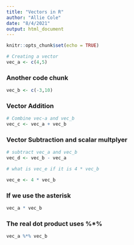 ```yaml
---
title: "Vectors in R"
author: "Allie Cole"
date: "8/4/2021"
output: html_document
---
```


```r
knitr::opts_chunk$set(echo = TRUE)
```

```r
# Creating a vector 
vec_a <- c(4,5)

```

### Another code chunk
```r
vec_b <- c(-3,10)
```

### Vector Addition 

```r
# Combine vec-a and vec_b 
vec_c <- vec_a + vec_b
```

### Vector Subtraction  and scalar multplyer 

```r
# subtract vec_a and vec_b 
vec_d <- vec_b - vec_a

# what is vec_e if it is 4 * vec_b 

vec_e <- 4 * vec_b
```


### If we use the asterisk 

```r
vec_a * vec_b
```

### The real dot product uses %*% 

```r
vec_a %*% vec_b
```










